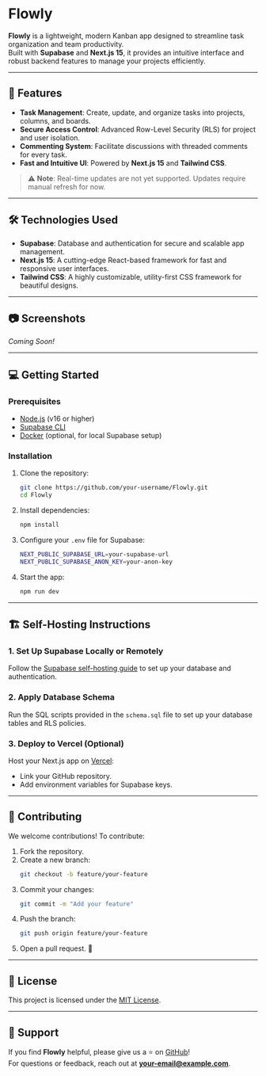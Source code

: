 
# **Flowly**  

**Flowly** is a lightweight, modern Kanban app designed to streamline task organization and team productivity.  
Built with **Supabase** and **Next.js 15**, it provides an intuitive interface and robust backend features to manage your projects efficiently.  

---

## 🚀 **Features**

- **Task Management**: Create, update, and organize tasks into projects, columns, and boards.  
- **Secure Access Control**: Advanced Row-Level Security (RLS) for project and user isolation.  
- **Commenting System**: Facilitate discussions with threaded comments for every task.  
- **Fast and Intuitive UI**: Powered by **Next.js 15** and **Tailwind CSS**.  

> ⚠️ **Note**: Real-time updates are not yet supported. Updates require manual refresh for now.

---

## 🛠️ **Technologies Used**

- **Supabase**: Database and authentication for secure and scalable app management.  
- **Next.js 15**: A cutting-edge React-based framework for fast and responsive user interfaces.  
- **Tailwind CSS**: A highly customizable, utility-first CSS framework for beautiful designs.  

---

## 📷 **Screenshots**

*Coming Soon!*  

---

## 💻 **Getting Started**

### Prerequisites

- [Node.js](https://nodejs.org/) (v16 or higher)  
- [Supabase CLI](https://supabase.com/docs/guides/cli)  
- [Docker](https://www.docker.com/) (optional, for local Supabase setup)  

### Installation

1. Clone the repository:
   ```bash
   git clone https://github.com/your-username/Flowly.git
   cd Flowly
   ```

2. Install dependencies:
   ```bash
   npm install
   ```

3. Configure your `.env` file for Supabase:
   ```bash
   NEXT_PUBLIC_SUPABASE_URL=your-supabase-url
   NEXT_PUBLIC_SUPABASE_ANON_KEY=your-anon-key
   ```

4. Start the app:
   ```bash
   npm run dev
   ```

---

## 🏗️ **Self-Hosting Instructions**

### 1. Set Up Supabase Locally or Remotely
Follow the [Supabase self-hosting guide](https://supabase.com/docs/guides/hosting/overview) to set up your database and authentication.  

### 2. Apply Database Schema
Run the SQL scripts provided in the `schema.sql` file to set up your database tables and RLS policies.  

### 3. Deploy to Vercel (Optional)
Host your Next.js app on [Vercel](https://vercel.com/):  
- Link your GitHub repository.  
- Add environment variables for Supabase keys.  

---

## 🤝 **Contributing**

We welcome contributions! To contribute:  

1. Fork the repository.  
2. Create a new branch:  
   ```bash
   git checkout -b feature/your-feature
   ```
3. Commit your changes:  
   ```bash
   git commit -m "Add your feature"
   ```
4. Push the branch:  
   ```bash
   git push origin feature/your-feature
   ```
5. Open a pull request. 🎉  

---

## 📜 **License**

This project is licensed under the [MIT License](LICENSE).  

---

## 🌟 **Support**

If you find **Flowly** helpful, please give us a ⭐ on [GitHub](https://github.com/your-username/Flowly)!  
For questions or feedback, reach out at **your-email@example.com**.  
